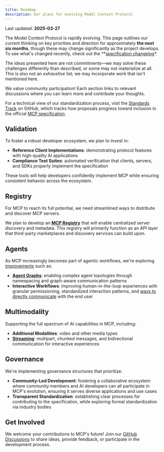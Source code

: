 ```yaml
---
title: Roadmap
description: Our plans for evolving Model Context Protocol
---
```


<Info>Last updated: **2025-03-27**</Info>

The Model Context Protocol is rapidly evolving. This page outlines our current thinking on key priorities and direction for approximately **the next six months**, though these may change significantly as the project develops. To see what's changed recently, check out the **[specification changelog](/specification/2025-06-18/changelog/)*.

<Note>

The ideas presented here are not commitments—we may solve these challenges differently than described, or some may not materialize at all. This is also not an _exhaustive_ list; we may incorporate work that isn't mentioned here.

</Note>

We value community participation! Each section links to relevant discussions where you can learn more and contribute your thoughts.

For a technical view of our standardization process, visit the [Standards Track](https://github.com/orgs/modelcontextprotocol/projects/2/views/2) on GitHub, which tracks how proposals progress toward inclusion in the official [MCP specification](https://spec.modelcontextprotocol.io).

## Validation

To foster a robust developer ecosystem, we plan to invest in:

- **Reference Client Implementations**: demonstrating protocol features with high-quality AI applications
- **Compliance Test Suites**: automated verification that clients, servers, and SDKs properly implement the specification

These tools will help developers confidently implement MCP while ensuring consistent behavior across the ecosystem.

## Registry

For MCP to reach its full potential, we need streamlined ways to distribute and discover MCP servers.

We plan to develop an [**MCP Registry**](https://github.com/orgs/modelcontextprotocol/discussions/159) that will enable centralized server discovery and metadata. This registry will primarily function as an API layer that third-party marketplaces and discovery services can build upon.

## Agents

As MCP increasingly becomes part of agentic workflows, we're exploring [improvements](https://github.com/modelcontextprotocol/specification/discussions/111) such as:

- **[Agent Graphs](https://github.com/modelcontextprotocol/specification/discussions/94)**: enabling complex agent topologies through namespacing and graph-aware communication patterns
- **Interactive Workflows**: improving human-in-the-loop experiences with granular permissioning, standardized interaction patterns, and [ways to directly communicate](https://github.com/modelcontextprotocol/specification/issues/97) with the end user

## Multimodality

Supporting the full spectrum of AI capabilities in MCP, including:

- **Additional Modalities**: video and other media types
- **[Streaming](https://github.com/modelcontextprotocol/specification/issues/117)**: multipart, chunked messages, and bidirectional communication for interactive experiences

## Governance

We're implementing governance structures that prioritize:

- **Community-Led Development**: fostering a collaborative ecosystem where community members and AI developers can all participate in MCP's evolution, ensuring it serves diverse applications and use cases
- **Transparent Standardization**: establishing clear processes for contributing to the specification, while exploring formal standardization via industry bodies

## Get Involved

We welcome your contributions to MCP's future! Join our [GitHub Discussions](https://github.com/orgs/modelcontextprotocol/discussions) to share ideas, provide feedback, or participate in the development process.
